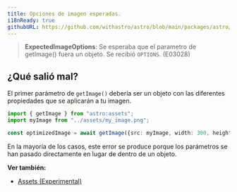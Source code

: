 ```yaml
---
title: Opciones de imagen esperadas.
i18nReady: true
githubURL: https://github.com/withastro/astro/blob/main/packages/astro/src/core/errors/errors-data.ts
---
```


> **ExpectedImageOptions**: Se esperaba que el parametro de getImage() fuera un objeto. Se recibió `OPTIONS`. (E03028)

## ¿Qué salió mal?
El primer parámetro de `getImage()` debería ser un objeto con las diferentes propiedades que se aplicarán a tu imagen.

```ts
import { getImage } from "astro:assets";
import myImage from "../assets/my_image.png";

const optimizedImage = await getImage({src: myImage, width: 300, height: 300});
```

En la mayoría de los casos, este error se produce porque los parámetros se han pasado directamente en lugar de dentro de un objeto.

**Ver también:**
-  [Assets (Experimental)](/en/guides/assets/)
